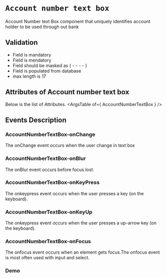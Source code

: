 <!-- Custom-MDX-Documentation.mdx -->

# `Account number text box`

 
Account Number text Box component that uniquely identifies account holder to be used through out bank

## Validation 
- Field is mandatory
- Field is mendatory
- Field should be masked as (   -     -   -  - )
- Field is populated from database
- max length is 17

## Attributes of Account number text box
Below is the list of Attributes.
<ArgsTable of={ AccountNumberTextBox } /> 

## Events Description

### AccountNumberTextBox-onChange

The onChange event occurs when the user change in text box

### AccountNumberTextBox-onBlur

The onBlur event occurs before focus lost.

### AccountNumberTextBox-onKeyPress

The onkeypress event occurs when the user presses a key (on the keyboard).

### AccountNumberTextBox-onKeyUp

The onkeypress event occurs when the user presses a up-arrow key (on the keyboard).

### AccountNumberTextBox-onFocus

The onfocus event occurs when an element gets focus.The onfocus event is most often used with input and select.
### Demo

<Canvas>
<Story id="accountnumbertextbox--primary" />
</Canvas>

 